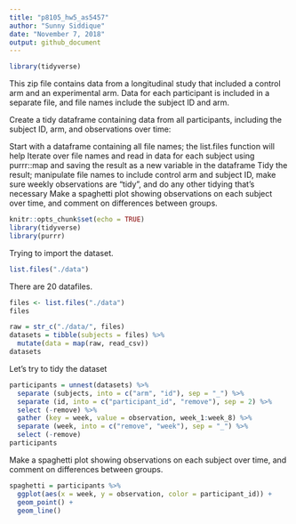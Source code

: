 ```yaml
---
title: "p8105_hw5_as5457"
author: "Sunny Siddique"
date: "November 7, 2018"
output: github_document
---
```


```r
library(tidyverse)
```

This zip file contains data from a longitudinal study that included a control arm and an experimental arm. Data for each participant is included in a separate file, and file names include the subject ID and arm.

Create a tidy dataframe containing data from all participants, including the subject ID, arm, and observations over time:

Start with a dataframe containing all file names; the list.files function will help
Iterate over file names and read in data for each subject using purrr::map and saving the result as a new variable in the dataframe
Tidy the result; manipulate file names to include control arm and subject ID, make sure weekly observations are “tidy”, and do any other tidying that’s necessary
Make a spaghetti plot showing observations on each subject over time, and comment on differences between groups.


```r
knitr::opts_chunk$set(echo = TRUE)
library(tidyverse)
library(purrr)
```

Trying to import the dataset.
```r
list.files("./data")
```

There are 20 datafiles. 

```r
files <- list.files("./data")
files
```

```r
raw = str_c("./data/", files)
datasets = tibble(subjects = files) %>% 
  mutate(data = map(raw, read_csv))
datasets
```

Let's try to tidy the dataset
```r
participants = unnest(datasets) %>% 
  separate (subjects, into = c("arm", "id"), sep = "_") %>% 
  separate (id, into = c("participant_id", "remove"), sep = 2) %>% 
  select (-remove) %>% 
  gather (key = week, value = observation, week_1:week_8) %>% 
  separate (week, into = c("remove", "week"), sep = "_") %>% 
  select (-remove)
participants
```

Make a spaghetti plot showing observations on each subject over time, and comment on differences between groups.

```r
spaghetti = participants %>% 
  ggplot(aes(x = week, y = observation, color = participant_id)) +
  geom_point() + 
  geom_line()
```


